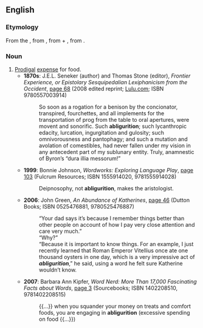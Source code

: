 ==English==

===Etymology===
From the {{etyl|la|en}} {{m|la|abliguritio}}, from {{m|la|abligurire||to spend in luxurious indulgence}}, from {{m|la|ab-}} + {{m|la|ligurire||to be lickerish or dainty}}, from {{m|la|lingere||to lick}}.

===Noun===
{{en-noun|-}}

# [[prodigal|Prodigal]] [[expense]] for food.
#* '''1870s''': J.E.L. Seneker (author) and Thomas Stone (editor), ''Frontier Experience, or Epistolary Sesquipedalian Lexiphanicism from the Occident'', [http://books.google.co.uk/books?id=Icnbjs7a-MoC&pg=PT84&dq=abligurition&lr=&as_drrb_is=q&as_minm_is=0&as_miny_is=&as_maxm_is=0&as_maxy_is=&num=100&as_brr=0&ei=YQ0US9PrNpm8M93WjcgL#v=onepage&q=abligurition&f=false page 68] (2008 edited reprint; [http://www.lulu.com/content/3314857 Lulu.com]; ISBN 9780557003914)
#*: So soon as a rogation for a benison by the concionator, transpired, fourchettes, and all implements for the transportation of prog from the table to oral apertures, were movent and sonorific. Such '''abligurition'''; such lycanthropic edacity, lurcation, ingurgitation and gulosity; such omnivorousness and pantophagy; and such a mutation and avolation of comestibles, had never fallen under my vision in any antecedent part of my sublunary entity. Truly, anamnestic of Byron’s “dura illia messorum!”
#* '''1999''': Bonnie Johnson, ''Wordworks: Exploring Language Play'', [http://books.google.co.uk/books?id=R6vlAAAAMAAJ&q=abligurition&dq=abligurition&lr=&as_drrb_is=q&as_minm_is=0&as_miny_is=&as_maxm_is=0&as_maxy_is=&num=100&as_brr=0&ei=YQ0US9PrNpm8M93WjcgL page 103] (Fulcrum Resources; ISBN 1555914020, 9781555914028)
#*: Deipnosophy, not '''abligurition''', makes the aristologist.
#* '''2006''': John Green, ''An Abundance of Katherines'', [http://books.google.co.uk/books?id=pjLhAAAAMAAJ&q=abligurition&dq=abligurition&lr=&as_drrb_is=q&as_minm_is=0&as_miny_is=&as_maxm_is=0&as_maxy_is=&num=100&as_brr=0&ei=YQ0US9PrNpm8M93WjcgL page 46] (Dutton Books; ISBN 0525476881, 9780525476887)
#*: “Your dad says it’s because I remember things better than other people on account of how I pay very close attention and care very much.”<br/>“Why?”<br/>“Because it is important to know things. For an example, I just recently learned that Roman Emperor Vitellius once ate one thousand oysters in one day, which is a very impressive act of '''''abligurition''''',” he said, using a word he felt sure Katherine wouldn’t know.
#* '''2007''': Barbara Ann Kipfer, ''Word Nerd: More Than 17,000 Fascinating Facts about Words'', [http://books.google.co.uk/books?id=h9zXAAAAMAAJ&q=abligurition&dq=abligurition&lr=&as_drrb_is=q&as_minm_is=0&as_miny_is=&as_maxm_is=0&as_maxy_is=&num=100&as_brr=0&ei=YQ0US9PrNpm8M93WjcgL page 3] (Sourcebooks; ISBN 1402208510, 9781402208515)
#*: {{...}} when you squander your money on treats and comfort foods, you are engaging in '''abligurition''' (excessive spending on food {{...}})